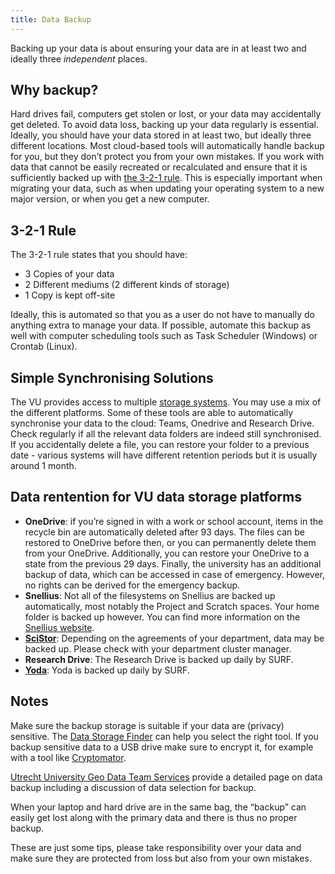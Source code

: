 ```yaml
---
title: Data Backup
---
```


Backing up your data is about ensuring your data are in at least two and ideally three *independent* places.

## Why backup?

Hard drives fail, computers get stolen or lost, or your data may accidentally get deleted. To avoid data loss, backing up your data regularly is essential. Ideally, you should have your data stored in at least two, but ideally three different locations. Most cloud-based tools will automatically handle backup for you, but they don't protect you from your own mistakes. If you work with data that cannot be easily recreated or recalculated and ensure that it is sufficiently backed up with [the 3-2-1 rule](#3-2-1-rule). This is especially important when migrating your data, such as when updating your operating system to a new major version, or when you get a new computer.

## 3-2-1 Rule

The 3-2-1 rule states that you should have:

* 3 Copies of your data
* 2 Different mediums (2 different kinds of storage)
* 1 Copy is kept off-site

Ideally, this is automated so that you as a user do not have to manually do anything extra to manage your data. If possible, automate this backup as well with computer scheduling tools such as Task Scheduler (Windows) or Crontab (Linux).

## Simple Synchronising Solutions

The VU provides access to multiple [storage systems](../topics/data-storage). You may use a mix of the different platforms.
Some of these tools are able to automatically synchronise your data to the cloud: Teams, Onedrive and Research Drive. Check regularly if all the relevant data folders are indeed still synchronised.
If you accidentally delete a file, you can restore your folder to a previous date - various systems will have different retention periods but it is usually around 1 month.

## Data rentention for VU data storage platforms

- **OneDrive**: if you're signed in with a work or school account, items in the recycle bin are automatically deleted after 93 days. The files can be restored to OneDrive before then, or you can permanently delete them from your OneDrive. Additionally, you can restore your OneDrive to a state from the previous 29 days. Finally, the university has an additional backup of data, which can be accessed in case of emergency. However, no rights can be derived for the emergency backup.
- **Snellius**: Not all of the filesystems on Snellius are backed up automatically, most notably the Project and Scratch spaces. Your home folder is backed up however. You can find more information on the [Snellius website](https://servicedesk.surf.nl/wiki/spaces/WIKI/pages/85295828/Snellius+filesystems).
- **[SciStor](../topics/scistor.qmd)**: Depending on the agreements of your department, data may be backed up. Please check with your department cluster manager.
- **Research Drive**: The Research Drive is backed up daily by SURF.
- **[Yoda](../topics/yoda.qmd)**: Yoda is backed up daily by SURF.

## Notes

Make sure the backup storage is suitable if your data are (privacy) sensitive. The [Data Storage Finder](https://vu.nl/en/research/storagefinder) can help you select the right tool. If you backup sensitive data to a USB drive make sure to encrypt it, for example with a tool like [Cryptomator](https://cryptomator.org/).

[Utrecht University Geo Data Team Services](https://geo-data-support.sites.uu.nl/data-management/data-backup/) provide a detailed page on data backup including a discussion of data selection for backup.

When your laptop and hard drive are in the same bag, the "backup" can easily get lost along with the primary data and there is thus no proper backup.

These are just some tips, please take responsibility over your data and make sure they are protected from loss but also from your own mistakes.
